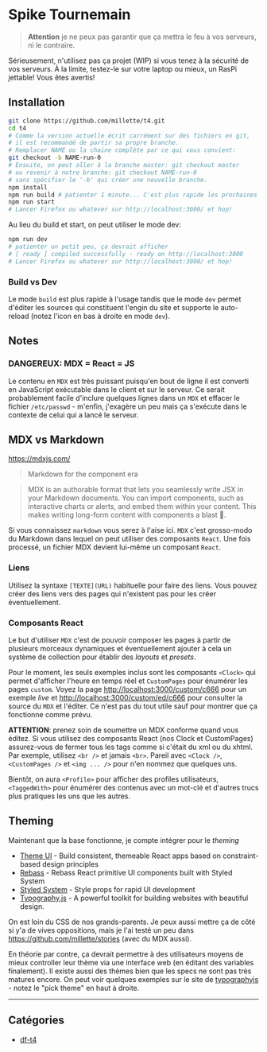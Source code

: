 # Spike Tournemain

> **Attention** je ne peux pas garantir que ça mettra le feu à vos serveurs, ni le contraire.

Sérieusement, n'utilisez pas ça projet (WIP) si vous tenez à la sécurité de vos serveurs. À la limite, testez-le sur votre laptop ou mieux, un RasPi jettable! Vous êtes avertis!

## Installation

```sh
git clone https://github.com/millette/t4.git
cd t4
# Comme la version actuelle écrit carrément sur des fichiers en git,
# il est recommandé de partir sa propre branche.
# Remplacer NAME ou la chaine complète par ce qui vous convient:
git checkout -b NAME-run-0
# Ensuite, on peut aller à la branche master: git checkout master
# ou revenir à notre branche: git checkout NAME-run-0
# sans spécifier le '-b' qui créer une nouvelle branche.
npm install
npm run build # patienter 1 minute... C'est plus rapide les prochaines fois à cause du cache
npm run start
# Lancer Firefox ou whatever sur http://localhost:3000/ et hop!
```

Au lieu du build et start, on peut utiliser le mode dev:

```sh
npm run dev
# patienter un petit peu, ça devrait afficher
# [ ready ] compiled successfully - ready on http://localhost:3000
# Lancer Firefox ou whatever sur http://localhost:3000/ et hop!
```

### Build vs Dev

Le mode `build` est plus rapide à l'usage tandis que le mode `dev` permet d'éditer les sources qui constituent l'engin du site et supporte le auto-reload (notez l'icon en bas à droite en mode `dev`).

## Notes

### DANGEREUX: MDX = React = JS

Le contenu en `MDX` est très puissant puisqu'en bout de ligne il est converti en JavaScript exécutable dans le client et sur le serveur. Ce serait probablement facile d'inclure quelques lignes dans un `MDX` et effacer le fichier `/etc/passwd` - m'enfin, j'exagère un peu mais ça s'exécute dans le contexte de celui qui a lancé le serveur.

## MDX vs Markdown

<https://mdxjs.com/>

> Markdown for the component era

> MDX is an authorable format that lets you seamlessly write JSX in your Markdown documents. You can import components, such as interactive charts or alerts, and embed them within your content. This makes writing long-form content with components a blast 🚀.

Si vous connaissez `markdown` vous serez à l'aise ici. `MDX` c'est grosso-modo du Markdown dans lequel on peut utiliser des composants `React`. Une fois processé, un fichier MDX devient lui-même un composant `React`.

### Liens

Utilisez la syntaxe `[TEXTE](URL)` habituelle pour faire des liens. Vous pouvez créer des liens vers des pages qui n'existent pas pour les créer éventuellement.

### Composants React

Le but d'utiliser `MDX` c'est de pouvoir composer les pages à partir de plusieurs morceaux dynamiques et éventuellement ajouter à cela un système de collection pour établir des _layouts_ et _presets_.

Pour le moment, les seuls exemples inclus sont les composants `<Clock>` qui permet d'afficher l'heure en temps réel et `CustomPages` pour énumérer les pages `custom`. Voyez la page <http://localhost:3000/custom/c666> pour un exemple _live_ et <http://localhost:3000/custom/ed/c666> pour consulter la source du `MDX` et l'éditer. Ce n'est pas du tout utile sauf pour montrer que ça fonctionne comme prévu.

**ATTENTION**: prenez soin de soumettre un MDX conforme quand vous éditez. Si vous utilisez des composants React (nos Clock et CustomPages) assurez-vous de fermer tous les tags comme si c'était du xml ou du xhtml. Par exemple, utilisez `<br />` et jamais `<br>`. Pareil avec `<Clock />`, `<CustomPages />` et `<img ... />` pour n'en nommez que quelques uns.

Bientôt, on aura `<Profile>` pour afficher des profiles utilisateurs, `<TaggedWith>` pour énumérer des contenus avec un mot-clé et d'autres trucs plus pratiques les uns que les autres.

## Theming

Maintenant que la base fonctionne, je compte intégrer pour le _theming_

- [Theme UI](https://theme-ui.com/) - Build consistent, themeable React apps based on constraint-based design principles
- [Rebass](https://rebassjs.org/) - Rebass React primitive UI components built with Styled System
- [Styled System](https://styled-system.com/) - Style props for rapid UI development
- [Typography.js](http://kyleamathews.github.io/typography.js/) - A powerful toolkit for building websites with beautiful design.

On est loin du CSS de nos grands-parents. Je peux aussi mettre ça de côté si y'a de vives oppositions, mais je l'ai testé un peu dans <https://github.com/millette/stories> (avec du MDX aussi).

En théorie par contre, ça devrait permettre à des utilisateurs moyens de mieux controller leur thème via une interface web (en éditant des variables finalement). Il existe aussi des thèmes bien que les specs ne sont pas très matures encore. On peut voir quelques exemples sur le site de [typographyjs](http://kyleamathews.github.io/typography.js/) - notez le "pick theme" en haut à droite.

<hr />

## Catégories

- [df-t4](/custom/df-t4)
